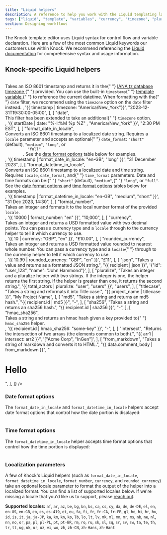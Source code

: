 ```yaml
---
title: "Liquid helpers"
description: A reference to help you work with the Liquid templating language in Knock.
tags: ["liquid", "template", "variables", "currency", "timezone", "pluralize"]
section: Designing workflows
---
```



The Knock template editor uses Liquid syntax for control flow and variable declaration. Here are a few of the most common Liquid keywords our customers use within Knock. We recommend referencing the [Liquid documentation](https://shopify.github.io/liquid/) for comprehensive syntax and usage information.

<Table
  headers={["Keyword", "Description"]}
  rows={[
    ["{{ }}", "Denotes rendering output of an object or variable."],
    ["{% %}", "Denotes logic and control flow."],
    ["if/else/elsif", "Conditional branching."],
    [
      "case/when",
      "Creates a switch statement to execute a particular block of code when a variable has a specified value.",
    ],
    ["and/or", "Add additional conditions to a tag."],
    ["for", "Repeatedly executes a block of code."],
    ["assign", "Creates a new named variable."],
    [
      "capture",
      "Captures the string inside of the opening and closing tags and assigns it to a variable.",
    ],
    ["render", "Renders a partial with the given key and attributes."],
  ]}
/>

## Knock-specific Liquid helpers

<Table
  headers={["Helper", "Description", "Example", "Output"]}
  codeColumns={[0, 2]}
  codeCells={[[14, 3]]}
  rows={[
    [
      "timezone",
      <div key="timezone_description">
        Takes an ISO 8601 timestamp and returns it in the{" "}
        <a
          href="https://en.wikipedia.org/wiki/List_of_tz_database_time_zones"
          target="_blank"
          rel="noreferrer"
        >
          IANA tz database timezone
        </a>{" "}
        provided. You can use the built-in <code>timestamp</code>{" "}
        <a href="/designing-workflows/template-editor/variables">
          template variable
        </a>{" "}
        to reference the current datetime. When formatting with the{" "}
        <code>date</code> filter, we recommend using the <code>timezone</code>
        option on the <code>date</code> filter instead.
      </div>,
      '{{ timestamp | timezone: "America/New_York"}}',
      "2023-12-31T19:30:00-05:00",
    ],
    [
      "date",
      <div key="date_description">
        This filter has been extended to take an additional{" "}
        <code>timezone</code> option.
      </div>,
      '{{ startDate | date: "%-I:%M %p %Z" , "America/New_York" }}',
      "2:30 PM EST",
    ],
    [
      "format_date_in_locale",
      <div key="format_date_in_locale_description">
        Converts an ISO 8601 timestamp to a localized date string. Requires a
        <code>locale</code> parameter and accepts an optional{" "}
        <code>date_format</code>: <code>"short"</code>
        (default), <code>"medium"</code>, <code>"long"</code>, or <code>
          "full"
        </code>. See the <a href="#date-format-options">date format options</a> table
        below for examples.
      </div>,
      '{{ timestamp | format_date_in_locale: "en-GB", "long" }}',
      "31 December 2023",
    ],
    [
      "format_datetime_in_locale",
      <div key="format_datetime_in_locale_description">
        Converts an ISO 8601 timestamp to a localized date and time string.
        Requires <code>locale</code>, <code>date_format</code>, and{" "}
        <code>time_format</code> parameters. Date and time formats can be:{" "}
        <code>"short"</code> (default), <code>"medium"</code>,{" "}
        <code>"long"</code>, or
        <code>"full"</code>. See the <a href="#date-format-options">
          date format options
        </a> and <a href="#time-format-options">time format options</a> tables below
        for examples.
      </div>,
      '{{ timestamp | format_datetime_in_locale: "en-GB", "medium", "short" }}',
      "31 Dec 2023, 14:30",
    ],
    [
      "format_number",
      <div key="format_number_description">
        Takes an integer and formats it to the local number format of the
        provided <code>locale</code>.
      </div>,
      '{{ 10000 | format_number: "en" }}',
      "10,000",
    ],
    [
      "currency",
      <div key="currency_description">
        Takes an integer and returns a USD formatted value with two decimal
        points. You can pass a currency type and a <code>locale</code> through
        to the currency helper to tell it which currency to use.
      </div>,
      '{{ 10 | currency: "GBP", "en" }}',
      "£10.00",
    ],
    [
      "rounded_currency",
      <div key="rounded_currency_description">
        Takes an integer and returns a USD formatted value rounded to nearest
        whole number. You can pass a currency type and a <code>locale</code>{" "}
        through to the currency helper to tell it which currency to use.
      </div>,
      '{{ 10.99 | rounded_currency: "GBP", "en" }}',
      "£11",
    ],
    [
      "json",
      "Takes a value and returns as a formatted JSON string.",
      "{{ recipient | json }}",
      '{"id": "user_123", "name": "John Hammond"}',
    ],
    [
      "pluralize",
      "Takes an integer and a pluralize helper with two strings. If the integer is one, the helper returns the first string. If the helper is greater than one, it returns the second string.",
      '{{ total_actors | pluralize: "user", "users" }}',
      "users",
    ],
    [
      "titlecase",
      "Takes a string and reformats it into Title case.",
      "{{ project_name | titlecase }}",
      "My Project Name",
    ],
    [
      "md5",
      "Takes a string and returns an md5 hash.",
      "{{ recipient.id | md5 }}",
      "-",
    ],
    [
      "sha256",
      "Takes a string and returns an sha256 hash.",
      "{{ recipient.id | sha256 }}",
      "-",
    ],
    [
      "hmac_sha256",
      <div key="hmac_sha256_description">
        Takes a string and returns an hmac hash given a key provided to{" "}
        <code>hmac_sha256</code> helper.
      </div>,
      '{{ recipient.id | hmac_sha256: "some-key" }}',
      "-",
    ],
    [
      "intersect",
      "Returns the intersection of two arrays (the elements common to both).",
      "{{ arr1 | intersect: arr2 }}",
      '["Acme Corp", "InGen"]',
    ],
    [
      "from_markdown",
      "Takes a string of markdown and converts it to HTML.",
      "{{ data.comment_body | from_markdown }}",
      "<h1>Hello</h1>",
    ],
  ]}
/>

### Date format options

The `format_date_in_locale` and `format_datetime_in_locale` helpers accept date format options that control how the date portion is displayed:

<Table
  headers={["Value", "Description", "Example (en-US)", "Example (en-GB)"]}
  rows={[
    ["short", "Abbreviated date format.", "12/31/23", "31/12/2023"],
    ["medium", "Standard date format.", "Dec 31, 2023", "31 Dec 2023"],
    ["long", "Full date format.", "December 31, 2023", "31 December 2023"],
    [
      "full",
      "Complete date format.",
      "Sunday, December 31, 2023",
      "Sunday, 31 December 2023",
    ],
  ]}
/>

### Time format options

The `format_datetime_in_locale` helper accepts time format options that control how the time portion is displayed:

<Table
  headers={["Value", "Description", "Example (en-US)", "Example (en-GB)"]}
  rows={[
    ["short", "Abbreviated time format.", "2:30 PM", "14:30"],
    ["medium", "Standard time format.", "2:30:45 PM", "14:30:45"],
    ["long", "Full time format.", "2:30:45 PM EST", "14:30:45 GMT"],
    [
      "full",
      "Complete time format.",
      "2:30:45 PM Eastern Standard Time",
      "14:30:45 Greenwich Mean Time",
    ],
  ]}
/>

### Localization parameters

A few of Knock's Liquid helpers (such as `format_date_in_locale`, `format_datetime_in_locale`, `format_number`, `currency`, and `rounded_currency`) take an optional locale parameter to format the output of the helper into a localized format. You can find a list of supported locales below. If we're missing a locale that you'd like us to support, please [reach out](mailto:support@knock.app).

**Supported locales:** `af`, `ar`, `az`, `be`, `bg`, `bn`, `bs`, `ca`, `cs`, `cy`, `da`, `de`, `de-DE`, `el`, `en`, `en-US`, `en-GB`, `eo`, `es`, `es-419`, `et`, `eu`, `fa`, `fi`, `fr`, `fr-CA`, `fr-FR`, `gl`, `he`, `hi`, `hr`, `hu`, `id`, `is`, `it`, `ja`, `ja-JP`, `ka`, `km`, `kn`, `ko`, `lb`, `lo`, `lt`, `lv`, `mk`, `ml`, `mn`, `mr`, `ms`, `nb`, `ne`, `nl`, `nn`, `no`, `or`, `pa`, `pl`, `pl-PL`, `pt`, `pt-BR`, `rm`, `ro`, `ru`, `sk`, `sl`, `sq`, `sr`, `sv`, `sw`, `ta`, `te`, `th`, `tr`, `tt`, `ug`, `uk`, `ur`, `uz`, `vi`, `wo`, `zh`, `zh-CN`, `zh-Hans`, `zh-Hant`
